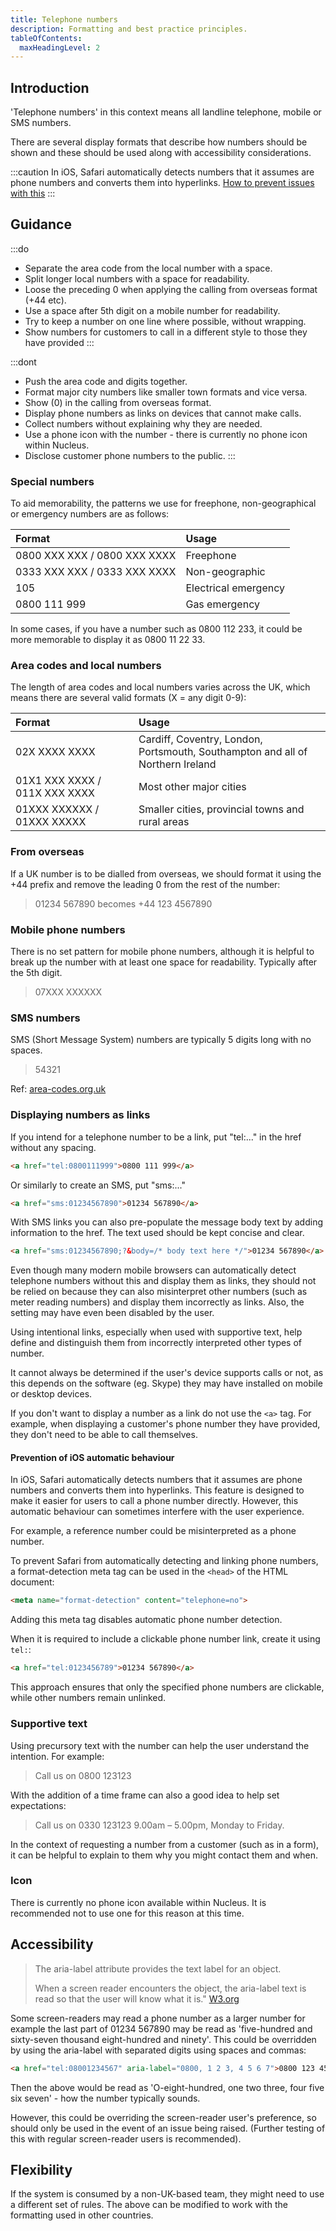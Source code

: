 ```yaml
---
title: Telephone numbers
description: Formatting and best practice principles.
tableOfContents:
  maxHeadingLevel: 2
---
```


## Introduction

'Telephone numbers' in this context means all landline telephone, mobile or SMS numbers.

There are several display formats that describe how numbers should be shown and these should be used along with accessibility considerations.

:::caution
In iOS, Safari automatically detects numbers that it assumes are phone numbers and converts them into hyperlinks.
[How to prevent issues with this](#prevention-of-ios-automatic-behaviour)
:::

## Guidance

:::do
- Separate the area code from the local number with a space.
- Split longer local numbers with a space for readability.
- Loose the preceding 0 when applying the calling from overseas format (+44 etc).
- Use a space after 5th digit on a mobile number for readability.
- Try to keep a number on one line where possible, without wrapping.
- Show numbers for customers to call in a different style to those they have provided
:::

:::dont
- Push the area code and digits together.
- Format major city numbers like smaller town formats and vice versa.
- Show (0) in the calling from overseas format.
- Display phone numbers as links on devices that cannot make calls.
- Collect numbers without explaining why they are needed.
- Use a phone icon with the number - there is currently no phone icon within Nucleus.
- Disclose customer phone numbers to the public.
:::

### Special numbers

To aid memorability, the patterns we use for freephone, non-geographical or emergency numbers are as follows:

| Format | Usage |
| :--- | :--- |
| 0800&nbsp;XXX&nbsp;XXX / 0800&nbsp;XXX&nbsp;XXXX | Freephone |
| 0333&nbsp;XXX&nbsp;XXX / 0333&nbsp;XXX&nbsp;XXXX | Non-geographic |
| 105 | Electrical emergency |
| 0800&nbsp;111&nbsp;999 | Gas emergency |

In some cases, if you have a number such as 0800 112 233, it could be more memorable to display it as 0800 11 22 33.

### Area codes and local numbers

The length of area codes and local numbers varies across the UK, which means there are several valid formats (X = any digit 0-9):

| Format | Usage |
| :--- | :--- |
| 02X&nbsp;XXXX&nbsp;XXXX | Cardiff, Coventry, London, Portsmouth, Southampton and all of Northern Ireland |
| 01X1&nbsp;XXX&nbsp;XXXX / 011X&nbsp;XXX&nbsp;XXXX | Most other major cities |
| 01XXX&nbsp;XXXXXX / 01XXX&nbsp;XXXXX | Smaller cities, provincial towns and rural areas |

### From overseas

If a UK number is to be dialled from overseas, we should format it using the +44 prefix and remove the leading 0 from the rest of the number:

> 01234 567890 becomes +44 123 4567890

### Mobile phone numbers

There is no set pattern for mobile phone numbers, although it is helpful to break up the number with at least one space for readability. Typically after the 5th digit.

> 07XXX&nbsp;XXXXXX

### SMS numbers

SMS (Short Message System) numbers are typically 5 digits long with no spaces.

> 54321

Ref: [area-codes.org.uk](http://www.area-codes.org.uk/formatting.php)

### Displaying numbers as links

If you intend for a telephone number to be a link, put "tel:..." in the href without any spacing. 

```html
<a href="tel:0800111999">0800 111 999</a>
```

Or similarly to create an SMS, put "sms:..."

```html
<a href="sms:01234567890">01234 567890</a>
```

With SMS links you can also pre-populate the message body text by adding information to the href. The text used should be kept concise and clear.

```html
<a href="sms:01234567890;?&body=/* body text here */">01234 567890</a>
```

Even though many modern mobile browsers can automatically detect telephone numbers without this and display them as links, they should not be relied on because they can also misinterpret other numbers (such as meter reading numbers) and display them incorrectly as links. Also, the setting may have even been disabled by the user. 

Using intentional links, especially when used with supportive text, help define and distinguish them from incorrectly interpreted other types of number.

It cannot always be determined if the user's device supports calls or not, as this depends on the software (eg. Skype) they may have installed on mobile or desktop devices.

If you don't want to display a number as a link do not use the `<a>` tag. For example, when displaying a customer's phone number they have provided, they don't need to be able to call themselves.

#### Prevention of iOS automatic behaviour

In iOS, Safari automatically detects numbers that it assumes are phone numbers and converts them into hyperlinks. This feature is designed to make it easier for users to call a phone number directly. However, this automatic behaviour can sometimes interfere with the user experience.

For example, a reference number could be misinterpreted as a phone number.

To prevent Safari from automatically detecting and linking phone numbers, a format-detection meta tag can be used in the `<head>` of the HTML document:

```html
<meta name="format-detection" content="telephone=no">
```

Adding this meta tag disables automatic phone number detection.

When it is required to include a clickable phone number link, create it using `tel:`:

```html
<a href="tel:0123456789">01234 567890</a>
```

This approach ensures that only the specified phone numbers are clickable, while other numbers remain unlinked.

### Supportive text

Using precursory text with the number can help the user understand the intention. For example:

> Call us on 0800 123123

With the addition of a time frame can also a good idea to help set expectations:

> Call us on 0330 123123 9.00am – 5.00pm, Monday to Friday.

In the context of requesting a number from a customer (such as in a form), it can be helpful to explain to them why you might contact them and when.

### Icon

There is currently no phone icon available within Nucleus. It is recommended not to use one for this reason at this time.

## Accessibility

> The aria-label attribute provides the text label for an object.
> 
> When a screen reader encounters the object, the aria-label text is read so that the user will know what it is." [W3.org](https://www.w3.org/TR/WCAG20-TECHS/ARIA6.html) 

Some screen-readers may read a phone number as a larger number for example the last part of 01234 567890 may be read as 'five-hundred and sixty-seven thousand eight-hundred and ninety'. This could be overridden by using the aria-label with separated digits using spaces and commas:

```html
<a href="tel:08001234567" aria-label="0800, 1 2 3, 4 5 6 7">0800 123 4567</a>
```

Then the above would be read as 'O-eight-hundred, one two three, four five six seven' - how the number typically sounds.

However, this could be overriding the screen-reader user's preference, so should only be used in the event of an issue being raised. (Further testing of this with regular screen-reader users is recommended).

## Flexibility

If the system is consumed by a non-UK-based team, they might need to use a different set of rules. The above can be modified to work with the formatting used in other countries. 
